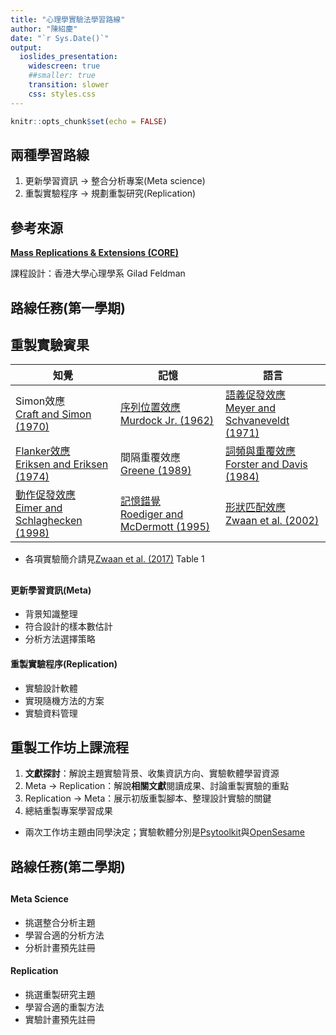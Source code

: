 ```yaml
---
title: "心理學實驗法學習路線"
author: "陳紹慶"
date: "`r Sys.Date()`"
output: 
  ioslides_presentation:
    widescreen: true
    ##smaller: true
    transition: slower
    css: styles.css
---
```


```r
knitr::opts_chunk$set(echo = FALSE)
```

## 兩種學習路線

1. 更新學習資訊 -> 整合分析專案(Meta science)
2. 重製實驗程序 -> 規劃重製研究(Replication)

## 參考來源

**[Mass Replications & Extensions (CORE)](https://mgto.org/pre-registered-replications/)**

課程設計：香港大學心理學系 Gilad Feldman

## 路線任務(第一學期)

## 重製實驗賓果

|知覺|記憶|語言|
|---|---|---|
|Simon效應<br>[Craft and Simon (1970)](https://osf.io/jt2k3/)|[序列位置效應](https://www.psytoolkit.org/cgi-bin/psy2.6.1/survey?s=AGONz)<br>[Murdock Jr. (1962)](https://osf.io/ef7vt/)|[語義促發效應](./psytoolkit/Chinese_priming_LDT.html)<br>[Meyer and Schvaneveldt (1971)](https://osf.io/bukg3/)|
|[Flanker效應](./psytoolkit/flanker.html)<br>[Eriksen and Eriksen (1974)](https://osf.io/v4xtp/)|間隔重覆效應<br>[Greene (1989)](https://osf.io/5kgmn/)<br>|[詞頻與重覆效應](./psytoolkit/Chinese_word_RP_LDT.html)<br>[Forster and Davis (1984)](https://osf.io/xp59g/)|
|[動作促發效應](./psytoolkit/motor_priming_nomask.html)<br>[Eimer and Schlaghecken (1998)](https://osf.io/9y7ak/)|[記憶錯覺](https://www.psytoolkit.org/cgi-bin/psy2.6.1/survey?s=aD3Kz)<br>[Roediger and McDermott (1995)](https://osf.io/qp7x5/)|[形狀匹配效應](./psytoolkit/Chinese_Shape_Verification.html)<br>[Zwaan et al. (2002)](https://osf.io/7y5fb/)|

- 各項實驗簡介請見[Zwaan et al. (2017)](https://osf.io/5hxge/) Table 1

## 

<div class="columns-2">

#### 更新學習資訊(Meta)
- 背景知識整理
- 符合設計的樣本數估計
- 分析方法選擇策略

#### 重製實驗程序(Replication)
- 實驗設計軟體
- 實現隨機方法的方案
- 實驗資料管理

</div>

## 重製工作坊上課流程

1. **文獻探討**：解說主題實驗背景、收集資訊方向、實驗軟體學習資源
2. Meta -> Replication：解說**相關文獻**閱讀成果、討論重製實驗的重點
3. Replication -> Meta：展示初版重製腳本、整理設計實驗的關鍵
4. 總結重製專案學習成果

- 兩次工作坊主題由同學決定；實驗軟體分別是[Psytoolkit](https://www.psytoolkit.org/)與[OpenSesame](https://osdoc.cogsci.nl/)


## 路線任務(第二學期)

## 

<div class="columns-2">

#### Meta Science
- 挑選整合分析主題
- 學習合適的分析方法
- 分析計畫預先註冊

#### Replication
- 挑選重製研究主題
- 學習合適的重製方法
- 實驗計畫預先註冊

</div>